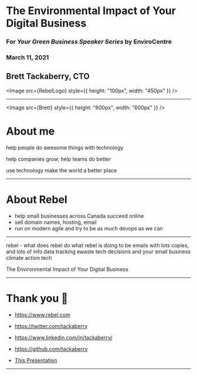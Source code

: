 

# The Environmental Impact of Your Digital Business

### For _Your Green Business Speaker Series_ by EnviroCentre

### March 11, 2021

## Brett Tackaberry, CTO

<Image src={RebelLogo} style={{ height: "100px", width: "450px" }} />

---

<Split>

<Image src={Brett} style={{ height: "600px", width: "600px" }} />

# About me

help people do awesome things with technology

help companies grow, help teams do better

use technology make the world a better place

</Split>

<Notes>

</Notes>

---

# About Rebel

<Steps>

- help small businesses across Canada succeed online
- sell domain names, hosting, email
- run on modern agile and try to be as much devops as we can

</Steps>

---

rebel - what does rebel do
what rebel is doing to be
emails with lots copies, and lots of info
data tracking
ewaste
tech decisions and your small business
climate action tech

The Environmental Impact of Your Digital Business

---

<LayoutColor color="#000">

# Thank you 🙏

- https://www.rebel.com

- https://twitter.com/tackaberry

- https://www.linkedin.com/in/tackaberry/

- https://github.com/tackaberry

- [This Presentation](http://environmental-impact-of-your-digital-business.s3-website.ca-central-1.amazonaws.com/)

</LayoutColor>

---
